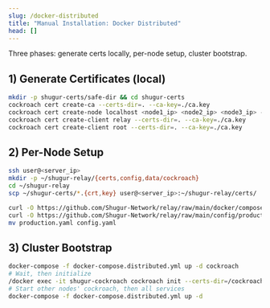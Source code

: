 ```yaml
---
slug: /docker-distributed
title: "Manual Installation: Docker Distributed"
head: []
---
```


Three phases: generate certs locally, per-node setup, cluster bootstrap.

## 1) Generate Certificates (local)

```bash
mkdir -p shugur-certs/safe-dir && cd shugur-certs
cockroach cert create-ca --certs-dir=. --ca-key=./ca.key
cockroach cert create-node localhost <node1_ip> <node2_ip> <node3_ip> --certs-dir=. --ca-key=./ca.key
cockroach cert create-client relay --certs-dir=. --ca-key=./ca.key
cockroach cert create-client root --certs-dir=. --ca-key=./ca.key
```

## 2) Per-Node Setup

```bash
ssh user@<server_ip>
mkdir -p ~/shugur-relay/{certs,config,data/cockroach}
cd ~/shugur-relay
scp ~/shugur-certs/*.{crt,key} user@<server_ip>:~/shugur-relay/certs/

curl -O https://github.com/Shugur-Network/relay/raw/main/docker/compose/docker-compose.distributed.yml
curl -O https://github.com/Shugur-Network/relay/raw/main/config/production.yaml
mv production.yaml config.yaml
```

## 3) Cluster Bootstrap

```bash
docker-compose -f docker-compose.distributed.yml up -d cockroach
# Wait, then initialize
/docker exec -it shugur-cockroach cockroach init --certs-dir=/cockroach/certs --host=localhost:26257
# Start other nodes' cockroach, then all services
docker-compose -f docker-compose.distributed.yml up -d
```

